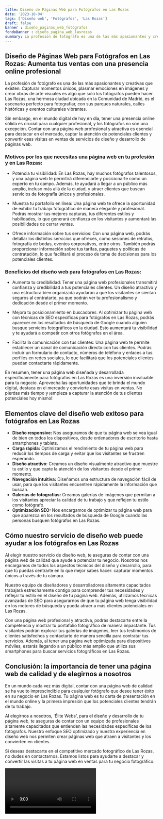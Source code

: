 ```yaml
---
title: Diseño de Páginas Web para Fotógrafos en Las Rozas
date: '2023-10-04'
tags: ['Diseño web', 'Fotógrafos', 'Las Rozas']
draft: false
banner : diseño_paginas_web_fotógrafos
fondoBanner : diseño_pagina_web_lasrozas
summary: La profesión de fotógrafo es una de las más apasionantes y creativas que existen. Capturar momentos únicos, plasmar emociones en imágenes y crear obras de arte visuales es algo que solo los fotógrafos pueden hacer. Las Rozas, una hermosa ciudad ubicada en la Comunidad de Madrid, es el escenario perfecto para fotografiar, con sus parques naturales, calles históricas y eventos culturales vibrantes.
---
```


## Diseño de Páginas Web para Fotógrafos en Las Rozas: Aumenta tus ventas con una presencia online profesional

La profesión de fotógrafo es una de las más apasionantes y creativas que existen. Capturar momentos únicos, plasmar emociones en imágenes y crear obras de arte visuales es algo que solo los fotógrafos pueden hacer. Las Rozas, una hermosa ciudad ubicada en la Comunidad de Madrid, es el escenario perfecto para fotografiar, con sus parques naturales, calles históricas y eventos culturales vibrantes.

Sin embargo, en el mundo digital de hoy en día, tener una presencia online sólida es crucial para cualquier profesional, y los fotógrafos no son una excepción. Contar con una página web profesional y atractiva es esencial para destacar en el mercado, captar la atención de potenciales clientes y convertir esas visitas en ventas de servicios de diseño y desarrollo de páginas web.

### Motivos por los que necesitas una página web en tu profesión y en Las Rozas:

- Potencia tu visibilidad: En Las Rozas, hay muchos fotógrafos talentosos, y una página web te permitirá diferenciarte y posicionarte como un experto en tu campo. Además, te ayudará a llegar a un público más amplio, incluso más allá de la ciudad, y atraer clientes que buscan servicios de fotografía únicos y profesionales.

- Muestra tu portafolio en línea: Una página web te ofrece la oportunidad de exhibir tu trabajo fotográfico de manera elegante y profesional. Podrás mostrar tus mejores capturas, tus diferentes estilos y habilidades, lo que generará confianza en los visitantes y aumentará las posibilidades de cerrar ventas.

- Ofrece información sobre tus servicios: Con una página web, podrás detallar los distintos servicios que ofreces, como sesiones de retratos, fotografía de bodas, eventos corporativos, entre otros. También podrás proporcionar información sobre tus tarifas, paquetes y políticas de contratación, lo que facilitará el proceso de toma de decisiones para los potenciales clientes.

### Beneficios del diseño web para fotógrafos en Las Rozas:

- Aumenta tu credibilidad: Tener una página web profesionales transmitirá confianza y credibilidad a tus potenciales clientes. Un diseño atractivo y una estructura bien organizada ayudarán a que los visitantes se sientan seguros al contratarte, ya que podrán ver tu profesionalismo y dedicación desde el primer momento.

- Mejora tu posicionamiento en buscadores: Al optimizar tu página web con técnicas de SEO específicas para fotógrafos en Las Rozas, podrás aparecer en los resultados de búsqueda de Google cuando alguien busque servicios fotográficos en la ciudad. Esto aumentará tu visibilidad y te ayudará a competir con otros fotógrafos en el área.

- Facilita la comunicación con tus clientes: Una página web te permite establecer un canal de comunicación directo con tus clientes. Podrás incluir un formulario de contacto, números de teléfono y enlaces a tus perfiles en redes sociales, lo que facilitará que los potenciales clientes puedan contactarte rápidamente.

En resumen, tener una página web diseñada y desarrollada específicamente para fotógrafos en Las Rozas es una inversión invaluable para tu negocio. Aprovecha las oportunidades que te brinda el mundo digital, destaca en el mercado y convierte esas visitas en ventas. No pierdas más tiempo y ¡empieza a capturar la atención de tus clientes potenciales hoy mismo!

<GifSeo />

<Cta />

## Elementos clave del diseño web exitoso para fotógrafos en Las Rozas

- **Diseño responsive:** Nos aseguramos de que tu página web se vea igual de bien en todos los dispositivos, desde ordenadores de escritorio hasta smartphones y tablets.
- **Carga rápida:** Optimizamos el rendimiento de tu página web para reducir los tiempos de carga y evitar que los visitantes se frustren esperando.
- **Diseño atractivo:** Creamos un diseño visualmente atractivo que muestre tu estilo y que capte la atención de los visitantes desde el primer momento.
- **Navegación intuitiva:** Diseñamos una estructura de navegación fácil de usar, para que los visitantes encuentren rápidamente la información que buscan.
- **Galerías de fotografías:** Creamos galerías de imágenes que permitan a los visitantes apreciar la calidad de tu trabajo y que reflejen tu estilo como fotógrafo.
- **Optimización SEO:** Nos encargamos de optimizar tu página web para que aparezca en los resultados de búsqueda de Google cuando las personas busquen fotógrafos en Las Rozas.

## Cómo nuestro servicio de diseño web puede ayudar a los fotógrafos en Las Rozas

Al elegir nuestro servicio de diseño web, te aseguras de contar con una página web de calidad que ayude a potenciar tu negocio. Nosotros nos encargamos de todos los aspectos técnicos del diseño y desarrollo, para que tú puedas centrarte en lo que mejor sabes hacer: capturar momentos únicos a través de tu cámara.

Nuestro equipo de diseñadores y desarrolladores altamente capacitados trabajará estrechamente contigo para comprender tus necesidades y reflejar tu estilo en el diseño de tu página web. Además, utilizamos técnicas avanzadas de SEO para asegurarnos de que tu página web tenga visibilidad en los motores de búsqueda y pueda atraer a más clientes potenciales en Las Rozas.

Con una página web profesional y atractiva, podrás destacarte entre la competencia y mostrar tu portafolio fotográfico de manera impactante. Tus visitantes podrán explorar tus galerías de imágenes, leer tus testimonios de clientes satisfechos y contactarte de manera sencilla para contratar tus servicios. Además, al tener una página web optimizada para dispositivos móviles, estarás llegando a un público más amplio que utiliza sus smartphones para buscar servicios fotográficos en Las Rozas.

## Conclusión: la importancia de tener una página web de calidad y de elegirnos a nosotros

En un mundo cada vez más digital, contar con una página web de calidad se ha vuelto imprescindible para cualquier fotógrafo que desee tener éxito en su negocio en Las Rozas. Tu página web es tu carta de presentación en el mundo online y la primera impresión que los potenciales clientes tendrán de tu trabajo.

Al elegirnos a nosotros, 'Élite Webs', para el diseño y desarrollo de tu página web, te aseguras de contar con un equipo de profesionales altamente capacitados que entienden las necesidades específicas de los fotógrafos. Nuestro enfoque SEO optimizado y nuestra experiencia en diseño web nos permiten crear páginas web que atraen a visitantes y los convierten en clientes.

Si deseas destacarte en el competitivo mercado fotográfico de Las Rozas, no dudes en contactarnos. Estamos listos para ayudarte a destacar y convertir las visitas a tu página web en ventas para tu negocio fotográfico.

<Video />

<CtaBot job='Fotógrafos' city='Las Rozas'/>

<Gmaps query='Las Rozas+españa+maps' />